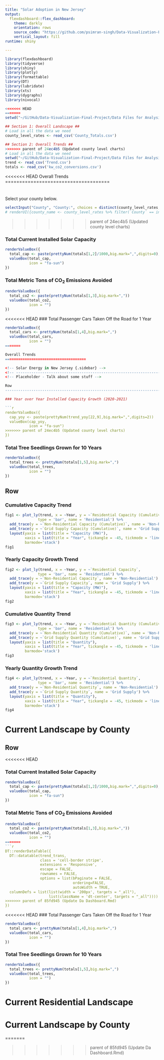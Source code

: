 ```yaml
---
title: "Solar Adoption in New Jersey"
output: 
  flexdashboard::flex_dashboard:
    theme: darkly
    orientation: rows
    source_code: "https://github.com/psimran-singh/Data-Visualization-Final-Project"
    vertical_layout: fill
runtime: shiny

---
```

```r
library(flexdashboard)
library(tidyverse)
library(shiny)
library(plotly)
library(formattable)
library(DT)
library(lubridate)
library(xts)
library(dygraphs)
library(nivocal)

<<<<<<< HEAD
=======
setwd("~/GitHub/Data-Visualization-Final-Project/Data Files for Analysis")

## Section 1: Overall Landscape ##
# Load in all the data we need
county_level_rates <- read_csv('County_Totals.csv')

## Section 2: Overall Trends ## 
>>>>>>> parent of 24ec4b5 (Updated county level charts)
# Load in all the data we need
setwd("~/GitHub/Data-Visualization-Final-Project/Data Files for Analysis")
trend <- read_csv('Trend.csv')
totals <- read_csv('kw_co2_conversions.csv')


```


<<<<<<< HEAD
Overall Trends
=====================================

<!-- Solar Energy in New Jersey {.sidebar} -->
<!-- ----------------------------------------------------------------------- -->
<!-- Placeholder - Talk about some stuff -->
=======
{.sidebar}
-----------------------------------------------------------------------

Select your county below.

```r
selectInput("County", "County:", choices = distinct(county_level_rates, `County`))
# renderUI({county_name <- county_level_rates %>% filter(`County` == input$County) %>% .$county.name
```
>>>>>>> parent of 24ec4b5 (Updated county level charts)


<!-- ```{r} -->
<!-- renderUI({state_name <- state_data %>% filter(state.abb == input$state) %>% .$state.name -->
<!-- state_equipment <- data1033 %>% filter(State == input$state) -->
<!-- top_agency <- state_equipment %>% group_by(`Station Name (LEA)`) %>% tally() %>% arrange(desc(n)) %>% top_n(1) -->
<!-- tags$h2(paste(state_name, 'at a glance') -->
<!-- )}) -->
<!-- renderUI({state_equipment <- data1033 %>% filter(State == input$state) -->
<!-- top_agency <- state_equipment %>% group_by(`Station Name (LEA)`) %>% tally() %>% arrange(desc(n)) %>% top_n(1) -->
<!-- tags$p(paste('The most militarized agency was', top_agency$`Station Name (LEA)`,'which received',top_agency$n, 'shipments.'))}) -->
<!-- ``` -->

### Total Current Installed Solar Capacity

```r
renderValueBox({
  total_cap <- paste(prettyNum(totals[1,2]/1000,big.mark=",",digits=0)," MW")
  valueBox(total_cap, 
           icon = "fa-sun")
})
```

### Total Metric Tons of CO~2~ Emissions Avoided

```r
renderValueBox({
  total_co2 <- paste(prettyNum(totals[1,3],big.mark=","))
  valueBox(total_co2,
           icon = "")
})
```


<<<<<<< HEAD
### Total Passenger Cars Taken Off the Road for 1 Year

```r
renderValueBox({
  total_cars <- prettyNum(totals[1,4],big.mark=",")
  valueBox(total_cars,
           icon = "")
=======

Overall Trends
=====================================

<!-- Solar Energy in New Jersey {.sidebar} -->
<!-- ----------------------------------------------------------------------- -->
<!-- Placeholder - Talk about some stuff -->

Row
-----------------------------------------------------------------------

### Year over Year Installed Capacity Growth (2020-2021)

```r
renderValueBox({
  cap_yoy <- paste(prettyNum(trend_yoy[22,9],big.mark=",",digits=2))
  valueBox(cap_yoy, 
           icon = "fa-sun")
>>>>>>> parent of 24ec4b5 (Updated county level charts)
})
```

### Total Tree Seedlings Grown for 10 Years

```r
renderValueBox({
  total_trees <- prettyNum(totals[1,5],big.mark=",")
  valueBox(total_trees,
           icon = "")
})
```

Row {.tabset}
-----------------------------------------------------------------------

### Cumulative Capacity Trend

```r
fig1 <- plot_ly(trend, x = ~Year, y = ~`Residential Capacity (Cumulative)`,
               type = 'bar', name = 'Residential') %>% 
  add_trace(y = ~`Non-Residential Capacity (Cumulative)`, name = 'Non-Residential') %>%
  add_trace(y = ~`Grid Supply Capacity (Cumulative)`, name = 'Grid Supply') %>%
  layout(yaxis = list(title = "Capacity (MW)"), 
         xaxis = list(title = "Year", tickangle = -45, tickmode = 'linear'),
         barmode='stack')
fig1
```

### Yearly Capacity Growth Trend

```r
fig2 <- plot_ly(trend, x = ~Year, y = ~`Residential Capacity`,
               type = 'bar', name = 'Residential') %>% 
  add_trace(y = ~`Non-Residential Capacity`, name = 'Non-Residential') %>%
  add_trace(y = ~`Grid Supply Capacity`, name = 'Grid Supply') %>%
  layout(yaxis = list(title = "Capacity (MW)"), 
         xaxis = list(title = "Year", tickangle = -45, tickmode = 'linear'),
         barmode='stack')
fig2
```

### Cumulative Quantity Trend

```r
fig3 <- plot_ly(trend, x = ~Year, y = ~`Residential Quantity (Cumulative)`,
               type = 'bar', name = 'Residential') %>% 
  add_trace(y = ~`Non-Residential Quantity (Cumulative)`, name = 'Non-Residential') %>%
  add_trace(y = ~`Grid Supply Quantity (Cumulative)`, name = 'Grid Supply') %>%
  layout(yaxis = list(title = "Quantity"), 
         xaxis = list(title = "Year", tickangle = -45, tickmode = 'linear'),
         barmode='stack')
fig3
```

### Yearly Quantity Growth Trend

```r
fig4 <- plot_ly(trend, x = ~Year, y = ~`Residential Quantity`,
               type = 'bar', name = 'Residential') %>% 
  add_trace(y = ~`Non-Residential Quantity`, name = 'Non-Residential') %>%
  add_trace(y = ~`Grid Supply Quantity`, name = 'Grid Supply') %>%
  layout(yaxis = list(title = "Quantity"), 
         xaxis = list(title = "Year", tickangle = -45, tickmode = 'linear'),
         barmode='stack')
fig4
```




Current Landscape by County
=====================================

<!-- Solar Energy in New Jersey {.sidebar} -->
<!-- ----------------------------------------------------------------------- -->
<!-- Placeholder - Talk about some stuff -->

Row
-----------------------------------------------------------------------
<<<<<<< HEAD

### Total Current Installed Solar Capacity

```r
renderValueBox({
  total_cap <- paste(prettyNum(totals[1,2]/1000,big.mark=",",digits=0)," MW")
  valueBox(total_cap, 
           icon = "fa-sun")
})
```

### Total Metric Tons of CO~2~ Emissions Avoided

```r
renderValueBox({
  total_co2 <- paste(prettyNum(totals[1,3],big.mark=","))
  valueBox(total_co2,
           icon = "")
=======
```r
DT::renderDataTable({
  DT::datatable(trend_trans,
                class = 'cell-border stripe',
                extensions = 'Responsive', 
                escape = FALSE, 
                rownames = FALSE, 
                options = list(bPaginate = FALSE,
                               ordering=FALSE,
                               autoWidth = TRUE,
  columnDefs = list(list(width = '200px', targets = "_all"),
                    list(className = 'dt-center', targets = "_all"))))
>>>>>>> parent of 85fd945 (Update Da Dashboard.Rmd)
})
```


<<<<<<< HEAD
### Total Passenger Cars Taken Off the Road for 1 Year

```r
renderValueBox({
  total_cars <- prettyNum(totals[1,4],big.mark=",")
  valueBox(total_cars,
           icon = "")
})
```

### Total Tree Seedlings Grown for 10 Years

```r
renderValueBox({
  total_trees <- prettyNum(totals[1,5],big.mark=",")
  valueBox(total_trees,
           icon = "")
})
```


Current Residential Landscape
=====================================



Current Landscape by County
=====================================
=======

>>>>>>> parent of 85fd945 (Update Da Dashboard.Rmd)
